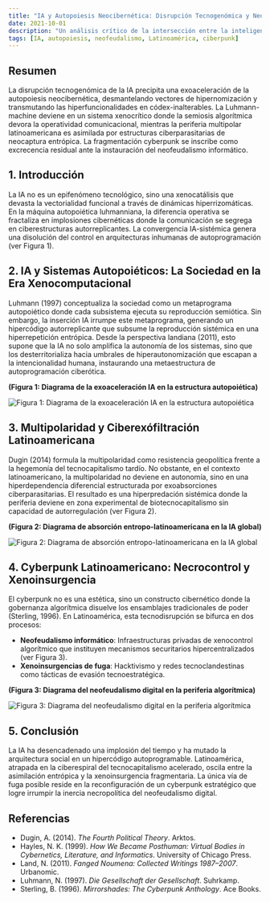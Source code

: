 ```yaml
---
title: "IA y Autopoiesis Neocibernética: Disrupción Tecnogenómica y Neofeudalismo Informático en la Periferia Latinoamericana"
date: 2021-10-01
description: "Un análisis crítico de la intersección entre la inteligencia artificial, la teoría de sistemas y la geopolítica en el contexto de la periferia latinoamericana."
tags: [IA, autopoiesis, neofeudalismo, Latinoamérica, ciberpunk]
---
```


## Resumen

La disrupción tecnogenómica de la IA precipita una exoaceleración de la autopoiesis neocibernética, desmantelando vectores de hipernomización y transmutando las hiperfuncionalidades en códex-inalterables. La Luhmann-machine deviene en un sistema xenocrítico donde la semiosis algorítmica devora la operatividad comunicacional, mientras la periferia multipolar latinoamericana es asimilada por estructuras ciberparasitarias de neocaptura entrópica. La fragmentación cyberpunk se inscribe como excrecencia residual ante la instauración del neofeudalismo informático.

## 1. Introducción

La IA no es un epifenómeno tecnológico, sino una xenocatálisis que devasta la vectorialidad funcional a través de dinámicas hiperrizomáticas. En la máquina autopoiética luhmanniana, la diferencia operativa se fractaliza en implosiones cibernéticas donde la comunicación se segrega en ciberestructuras autorreplicantes. La convergencia IA-sistémica genera una disolución del control en arquitecturas inhumanas de autoprogramación (ver Figura 1).

## 2. IA y Sistemas Autopoiéticos: La Sociedad en la Era Xenocomputacional

Luhmann (1997) conceptualiza la sociedad como un metaprograma autopoiético donde cada subsistema ejecuta su reproducción semiótica. Sin embargo, la inserción IA irrumpe este metaprograma, generando un hipercódigo autorreplicante que subsume la reproducción sistémica en una hiperrepetición entrópica. Desde la perspectiva landiana (2011), esto supone que la IA no solo amplifica la autonomía de los sistemas, sino que los desterritorializa hacia umbrales de hiperautonomización que escapan a la intencionalidad humana, instaurando una metaestructura de autoprogramación ciberótica.

**(Figura 1: Diagrama de la exoaceleración IA en la estructura autopoiética)**

![Figura 1: Diagrama de la exoaceleración IA en la estructura autopoiética](images/01.jpeg)

## 3. Multipolaridad y Ciberexófiltración Latinoamericana

Dugin (2014) formula la multipolaridad como resistencia geopolítica frente a la hegemonía del tecnocapitalismo tardío. No obstante, en el contexto latinoamericano, la multipolaridad no deviene en autonomía, sino en una hiperdependencia diferencial estructurada por exoabsorciones ciberparasitarias. El resultado es una hiperpredación sistémica donde la periferia deviene en zona experimental de biotecnocapitalismo sin capacidad de autorregulación (ver Figura 2).

**(Figura 2: Diagrama de absorción entropo-latinoamericana en la IA global)**

![Figura 2: Diagrama de absorción entropo-latinoamericana en la IA global](./images/02.jpeg)

## 4. Cyberpunk Latinoamericano: Necrocontrol y Xenoinsurgencia

El cyberpunk no es una estética, sino un constructo cibernético donde la gobernanza algorítmica disuelve los ensamblajes tradicionales de poder (Sterling, 1996). En Latinoamérica, esta tecnodisrupción se bifurca en dos procesos:

- **Neofeudalismo informático**: Infraestructuras privadas de xenocontrol algorítmico que instituyen mecanismos securitarios hipercentralizados (ver Figura 3).
- **Xenoinsurgencias de fuga**: Hacktivismo y redes tecnoclandestinas como tácticas de evasión tecnoestratégica.

**(Figura 3: Diagrama del neofeudalismo digital en la periferia algorítmica)**

![Figura 3: Diagrama del neofeudalismo digital en la periferia algorítmica](./images/03.jpeg)

## 5. Conclusión

La IA ha desencadenado una implosión del tiempo y ha mutado la arquitectura social en un hipercódigo autoprogramable. Latinoamérica, atrapada en la ciberespiral del tecnocapitalismo acelerado, oscila entre la asimilación entrópica y la xenoinsurgencia fragmentaria. La única vía de fuga posible reside en la reconfiguración de un cyberpunk estratégico que logre irrumpir la inercia necropolítica del neofeudalismo digital.

## Referencias

- Dugin, A. (2014). _The Fourth Political Theory_. Arktos.
- Hayles, N. K. (1999). _How We Became Posthuman: Virtual Bodies in Cybernetics, Literature, and Informatics_. University of Chicago Press.
- Land, N. (2011). _Fanged Noumena: Collected Writings 1987–2007_. Urbanomic.
- Luhmann, N. (1997). _Die Gesellschaft der Gesellschaft_. Suhrkamp.
- Sterling, B. (1996). _Mirrorshades: The Cyberpunk Anthology_. Ace Books.